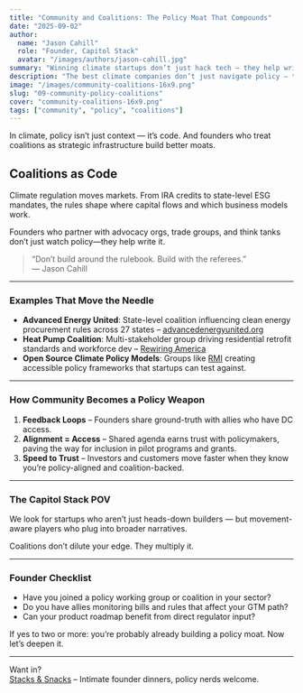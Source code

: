 ```yaml
---
title: "Community and Coalitions: The Policy Moat That Compounds"
date: "2025-09-02"
author:
  name: "Jason Cahill"
  role: "Founder, Capitol Stack"
  avatar: "/images/authors/jason-cahill.jpg"
summary: "Winning climate startups don’t just hack tech — they help write the rules. Coalitions give startups a seat at the policy table and a moat against whiplash regulation."
description: "The best climate companies don’t just navigate policy — they shape it. Coalition-building turns public interest into durable advantage."
image: "/images/community-coalitions-16x9.png"
slug: "09-community-policy-coalitions"
cover: "community-coalitions-16x9.png"
tags: ["community", "policy", "coalitions"]
---
```


In climate, policy isn’t just context — it’s code. And founders who treat coalitions as strategic infrastructure build better moats.

## Coalitions as Code

Climate regulation moves markets. From IRA credits to state-level ESG mandates, the rules shape where capital flows and which business models work.

Founders who partner with advocacy orgs, trade groups, and think tanks don’t just watch policy—they help write it.

> “Don’t build around the rulebook. Build with the referees.”  
> — Jason Cahill

---

### Examples That Move the Needle

- **Advanced Energy United**: State-level coalition influencing clean energy procurement rules across 27 states – [advancedenergyunited.org](https://www.advancedenergyunited.org/)
- **Heat Pump Coalition**: Multi-stakeholder group driving residential retrofit standards and workforce dev – [Rewiring America](https://www.rewiringamerica.org/)
- **Open Source Climate Policy Models**: Groups like [RMI](https://rmi.org) creating accessible policy frameworks that startups can test against.

---

### How Community Becomes a Policy Weapon

1. **Feedback Loops** – Founders share ground-truth with allies who have DC access.
2. **Alignment = Access** – Shared agenda earns trust with policymakers, paving the way for inclusion in pilot programs and grants.
3. **Speed to Trust** – Investors and customers move faster when they know you’re policy-aligned and coalition-backed.

---

### The Capitol Stack POV

We look for startups who aren’t just heads-down builders — but movement-aware players who plug into broader narratives.

Coalitions don’t dilute your edge. They multiply it.

---

### Founder Checklist

- Have you joined a policy working group or coalition in your sector?
- Do you have allies monitoring bills and rules that affect your GTM path?
- Can your product roadmap benefit from direct regulator input?

If yes to two or more: you’re probably already building a policy moat. Now let’s deepen it.

---

Want in?  
[Stacks & Snacks](https://capitolstack.vc/contact) – Intimate founder dinners, policy nerds welcome.
